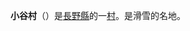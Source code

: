 {{日本町村|
自治體名=小谷|
町村=村|
圖像=[[File:Tsugaike-Kogen_Ski_resort_01.jpg|240px]]|
圖像說明=[[栂池高原滑雪場|栂池高原滑雪場]]|
町村章=|
日文原名=小谷村|
平假名=おたりむら|
羅馬字拼音=Otari-mura|
都道府縣=長野縣|
支廳=|
郡=北安曇郡|
編號=20486-2|
面積=267.91|
邊界未定=|
人口=3,591|
統計時間=2007年7月31日|
自治體=[[長野市|長野市]] [[白馬村|白馬村]]<br>[[新潟縣|新潟縣]]：[[糸魚川市|糸魚川市]] [[妙高市|妙高市]]|
樹=|
花=|
鳥=|
其他象徵物=|
其他象徵=|
郵遞區號=399-9494|
所在地=北安曇郡小谷村大字中小谷丙131|
電話號碼=261-82-2001|
外部連結=http://www.vill.otari.nagano.jp/|
經度=|
緯度=|
地圖=|
註記=
}}
'''小谷村'''（{{jpn|j=小谷村|hg=おたりむら|rm=Otari mura|f=y}}）是[[長野縣|長野縣]]的一[[村|村]]。是滑雪的名地。

{{長野縣}}{{Authority control}}